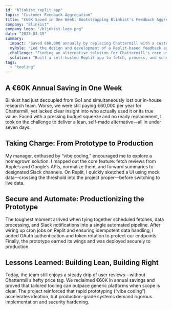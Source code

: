 ```yaml
---
id: "blinkist_replit_app"
topic: "Customer Feedback Aggregation"
title: "€60K Saved in One Week: Bootstrapping Blinkist's Feedback Aggregator"
company: "Blinkist"
company_logo: "/blinkist-logo.png"
date: "2025-03-15"
summary:
  impact: "Saved €60,000 annually by replacing Chattermill with a custom feedback aggregation tool built in one week"
  myRole: "Led the design and development of a Replit-based feedback aggregation system, integrating App Store and Google Play reviews into Slack"
  challenge: "Finding an alternative solution for Chattermill's core use case: aggregating customer feedback from app stores"
  solution: "Built a self-hosted Replit app to fetch, process, and schedule review deliveries to Slack, then hardened it for production security"
tags:
  - "tooling"
---
```


## A €60K Annual Saving in One Week

Blinkist had just decoupled from Go1 and simultaneously lost our in-house research team. Worse, we were still paying €60,000 per year for Chattermill, yet lacked clear insight into who actually used it or its true value. Faced with a pressing budget squeeze and no ready replacement, I took on the challenge to deliver a lean, self-made alternative—all in under seven days.

## Taking Charge: From Prototype to Production

My manager, enthused by “vibe coding,” encouraged me to explore a homegrown solution. I mapped out the core feature: fetch reviews from Apple’s and Google’s APIs, normalize them, and forward summaries to designated Slack channels. On Replit, I quickly sketched a UI using mock data—crossing the threshold into the project proper—before switching to live data.

<ArticleImage
  src="/case-studies/blinkist-replit-tool.png"
  alt="Screenshot of the web interface built with Replit"
  caption="Screenshot of the Voice of the Customer tool built with Replit"
  size="large"
/>

## Secure and Automate: Productionizing the Prototype

The toughest moment arrived when tying together scheduled fetches, data processing, and Slack notifications into a single automated pipeline. After wiring up cron jobs on Replit and ensuring idempotent data handling, I added OAuth authentication and token rotation to protect our endpoints. Finally, the prototype earned its wings and was deployed securely to production.

<ArticleImage
  src="/case-studies/blinkist-feedback-aggregation.png"
  alt="Flow chart of feedback aggregation"
  caption="Aggreting app reviews from Apple and Google and fowarding it to respective Slack channels"
  size="large"
/>

## Lessons Learned: Building Lean, Building Right

Today, the team still enjoys a steady drip of user reviews—without Chattermill’s hefty price tag. We reclaimed €60K in annual savings and proved that tailored tooling can outpace generic platforms when scope is clear. The project reinforced that rapid prototyping (“vibe coding”) accelerates ideation, but production-grade systems demand rigorous implementation and security hardening.
